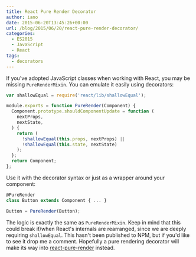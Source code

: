 ```yaml
---
title: React Pure Render Decorator
author: iano
date: 2015-06-20T13:45:26+00:00
url: /blog/2015/06/20/react-pure-render-decorator/
categories:
  - ES2015
  - JavaScript
  - React
tags:
  - decorators
---
```


If you've adopted JavaScript classes when working with React, you may be missing `PureRenderMixin`. You can emulate it easily using decorators:

```javascript
var shallowEqual = require('react/lib/shallowEqual');

module.exports = function PureRender(Component) {
  Component.prototype.shouldComponentUpdate = function (
    nextProps,
    nextState,
  ) {
    return (
      !shallowEqual(this.props, nextProps) ||
      !shallowEqual(this.state, nextState)
    );
  };
  return Component;
};
```

Use it with the decorator syntax or just as a wrapper around your component:

```javascript
@PureRender
class Button extends Component { ... }

Button = PureRender(Button);
```

The logic is exactly the same as `PureRenderMixin`. Keep in mind that this could break if/when React's internals are rearranged, since we are deeply requiring `shallowEqual`. This hasn't been published to NPM, but if you'd like to see it drop me a comment. Hopefully a pure rendering decorator will make its way into [react-pure-render][1] instead.

[1]: https://github.com/gaearon/react-pure-render/pull/4
